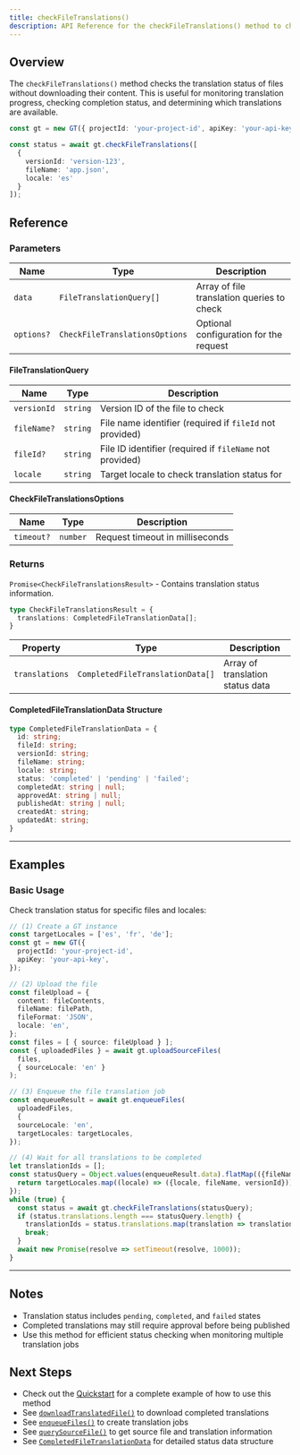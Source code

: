 ```yaml
---
title: checkFileTranslations()
description: API Reference for the checkFileTranslations() method to check translation status without downloading files
---
```


## Overview

The `checkFileTranslations()` method checks the translation status of files without downloading their content.
This is useful for monitoring translation progress, checking completion status, and determining which translations are available.

```typescript
const gt = new GT({ projectId: 'your-project-id', apiKey: 'your-api-key' });

const status = await gt.checkFileTranslations([
  {
    versionId: 'version-123',
    fileName: 'app.json',
    locale: 'es'
  }
]);
```

## Reference

### Parameters

| Name | Type | Description |
|------|------|-------------|
| `data` | `FileTranslationQuery[]` | Array of file translation queries to check |
| `options?` | `CheckFileTranslationsOptions` | Optional configuration for the request |

#### FileTranslationQuery

| Name | Type | Description |
|------|------|-------------|
| `versionId` | `string` | Version ID of the file to check |
| `fileName?` | `string` | File name identifier (required if `fileId` not provided) |
| `fileId?` | `string` | File ID identifier (required if `fileName` not provided) |
| `locale` | `string` | Target locale to check translation status for |

#### CheckFileTranslationsOptions

| Name | Type | Description |
|------|------|-------------|
| `timeout?` | `number` | Request timeout in milliseconds |

### Returns

`Promise<CheckFileTranslationsResult>` - Contains translation status information.

```typescript
type CheckFileTranslationsResult = {
  translations: CompletedFileTranslationData[];
}
```

| Property | Type | Description |
|----------|------|-------------|
| `translations` | `CompletedFileTranslationData[]` | Array of translation status data |

#### CompletedFileTranslationData Structure

```typescript
type CompletedFileTranslationData = {
  id: string;
  fileId: string;
  versionId: string;
  fileName: string;
  locale: string;
  status: 'completed' | 'pending' | 'failed';
  completedAt: string | null;
  approvedAt: string | null;
  publishedAt: string | null;
  createdAt: string;
  updatedAt: string;
}
```

---

## Examples

### Basic Usage

Check translation status for specific files and locales:

```typescript title="index.ts" copy
// (1) Create a GT instance
const targetLocales = ['es', 'fr', 'de'];
const gt = new GT({
  projectId: 'your-project-id',
  apiKey: 'your-api-key',
});

// (2) Upload the file
const fileUpload = {
  content: fileContents,
  fileName: filePath,
  fileFormat: 'JSON',
  locale: 'en',
};
const files = [ { source: fileUpload } ];
const { uploadedFiles } = await gt.uploadSourceFiles(
  files,
  { sourceLocale: 'en' }
);

// (3) Enqueue the file translation job
const enqueueResult = await gt.enqueueFiles(
  uploadedFiles,
  {
  sourceLocale: 'en',
  targetLocales: targetLocales,
});

// (4) Wait for all translations to be completed
let translationIds = [];
const statusQuery = Object.values(enqueueResult.data).flatMap(({fileName, versionId}) => {
  return targetLocales.map((locale) => ({locale, fileName, versionId}));
});
while (true) {
  const status = await gt.checkFileTranslations(statusQuery);
  if (status.translations.length === statusQuery.length) {
    translationIds = status.translations.map(translation => translation.id);
    break;
  }
  await new Promise(resolve => setTimeout(resolve, 1000));
}
```

---

## Notes

* Translation status includes `pending`, `completed`, and `failed` states
* Completed translations may still require approval before being published
* Use this method for efficient status checking when monitoring multiple translation jobs

## Next Steps

* Check out the [Quickstart](/docs/core/quickstart#translate-your-first-file) for a complete example of how to use this method
* See [`downloadTranslatedFile()`](/docs/core/class/methods/translation/downloadTranslatedFile) to download completed translations
* See [`enqueueFiles()`](/docs/core/class/methods/translation/enqueueFiles) to create translation jobs
* See [`querySourceFile()`](/docs/core/class/methods/translation/querySourceFile) to get source file and translation information
* See [`CompletedFileTranslationData`](/docs/core/types/CompletedFileTranslationData) for detailed status data structure